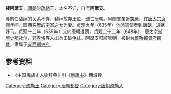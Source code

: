 '''裴阿摩支'''，[[唐朝|唐朝]]时[[疏勒|疏勒]]王，本名不详，自号'''阿摩支'''。

与前任[[裴绰_(疏勒)|裴绰]]的关系不详，裴绰放弃王位，流亡唐朝。阿摩支亲近[[突厥|突厥]]，在[[唐太宗|唐太宗]][[貞觀_(唐朝)|贞观]]年间，取[[西突厥|西突厥]]的[[宗室女|宗室之女]]为妻。贞观九年（635年）他派遣使者到唐朝，进献好马。贞观十三年（639年）又向唐朝进贡。贞观二十二年（648年），唐太宗派[[阿史那社尔|阿史那社尔]]、[[郭孝恪|郭孝恪]]等人出兵击破[[龟兹|龟兹]]。阿摩支归顺唐朝，被封为[[疏勒都督府|疏勒都督府]][[都督|都督]]，隶属于[[安西都护府|安西都护府]]。

==参考资料==
*《中国民族史人物辞典》引《[[新唐书|新唐书]]》西域传

[[Category:疏勒王|Category:疏勒王]]
[[Category:唐朝都督|Category:唐朝都督]]
[[Category:唐朝疏勒人|Category:唐朝疏勒人]]